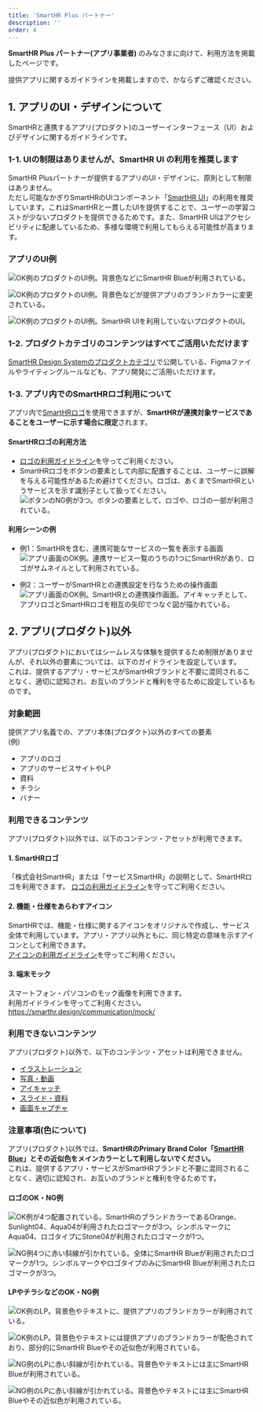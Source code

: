 ```yaml
---
title: 'SmartHR Plus パートナー'
description: ''
order: 4
---
```



**SmartHR Plus パートナー(アプリ事業者)** のみなさまに向けて、利用方法を掲載したページです。

提供アプリに関するガイドラインを掲載しますので、かならずご確認ください。


## 1. アプリのUI・デザインについて

SmartHRと連携するアプリ(プロダクト)のユーザーインターフェース（UI）およびデザインに関するガイドラインです。

### 1-1. UIの制限はありませんが、SmartHR UI の利用を推奨します
SmartHR Plusパートナーが提供するアプリのUI・デザインに、原則として制限はありません。  
ただし可能なかぎりSmartHRのUIコンポーネント「[SmartHR UI](/products/components/)」の利用を推奨しています。これはSmartHRと一貫したUIを提供することで、ユーザーの学習コストが少ないプロダクトを提供できるためです。また、SmartHR UIはアクセシビリティに配慮しているため、多様な環境で利用してもらえる可能性が高まります。  


### アプリのUI例

  <ImgWithDesc description="SmartHR UIを利用できます。配色をそのまま利用してもよいです。">

  ![OK例のプロダクトのUI例。背景色などにSmartHR Blueが利用されている。](../images/app_ui_ok1.png)

  </ImgWithDesc>

  <ImgWithDesc description="SmartHR UIを利用できます。配色を変更してもよいです。">

  ![OK例のプロダクトのUI例。背景色などが提供アプリのブランドカラーに変更されている。](../images/app_ui_ok2.png)

  </ImgWithDesc>

  <ImgWithDesc description="SmartHR UIの利用を推奨しますが、利用しなくてもよいです。">

  ![OK例のプロダクトのUI例。SmartHR UIを利用していないプロダクトのUI。](../images/app_ui_ok2-1.png)

  </ImgWithDesc>

### 1-2. プロダクトカテゴリのコンテンツはすべてご活用いただけます
[SmartHR Design Systemのプロダクトカテゴリ](/products/)で公開している、Figmaファイルやライティングルールなども、アプリ開発にご活用いただけます。

### 1-3. アプリ内でのSmartHRロゴ利用について
アプリ内で[SmartHRロゴ](https://smarthr.design/basics/logos/)を使用できますが、**SmartHRが連携対象サービスであることをユーザーに示す場合に限定**されます。

#### SmartHRロゴの利用方法
- [ロゴの利用ガイドライン](https://smarthr.design/basics/logos/)を守ってご利用ください。
- SmartHRロゴをボタンの要素として内部に配置することは、ユーザーに誤解を与える可能性があるため避けてください。ロゴは、あくまでSmartHRというサービスを示す識別子として扱ってください。
  ![ボタンのNG例が3つ。ボタンの要素として、ロゴや、ロゴの一部が利用されている。](../images/app_ui_btn_ng.png)

#### 利用シーンの例
- 例1：SmartHRを含む、連携可能なサービスの一覧を表示する画面
![アプリ画面のOK例。連携サービス一覧のうちの1つにSmartHRがあり、ロゴがサムネイルとして利用されている。](../images/app_ui_logo_ok1.png)

- 例2：ユーザーがSmartHRとの連携設定を行なうための操作画面
![アプリ画面のOK例。SmartHRとの連携操作画面。アイキャッチとして、アプリロゴとSmartHRロゴを相互の矢印でつなぐ図が描かれている。](../images/app_ui_logo_ok2.png)


## 2. アプリ(プロダクト)以外

アプリ(プロダクト)においてはシームレスな体験を提供するため制限がありませんが、それ以外の要素については、以下のガイドラインを設定しています。  
これは、提供するアプリ・サービスがSmartHRブランドと不要に混同されることなく、適切に認知され、お互いのブランドと権利を守るために設定しているものです。

### 対象範囲

提供アプリ名義での、アプリ本体(プロダクト)以外のすべての要素  
(例)
- アプリのロゴ
- アプリのサービスサイトやLP
- 資料
- チラシ
- バナー

### 利用できるコンテンツ

アプリ(プロダクト)以外では、以下のコンテンツ・アセットが利用できます。

#### 1. SmartHRロゴ

「株式会社SmartHR」または「サービスSmartHR」の説明として、SmartHRロゴを利用できます。
[ロゴの利用ガイドライン](https://smarthr.design/basics/logos/)を守ってご利用ください。  


#### 2. 機能・仕様をあらわすアイコン

SmartHRでは、機能・仕様に関するアイコンをオリジナルで作成し、サービス全体で利用しています。アプリ・アプリ以外ともに、同じ特定の意味を示すアイコンとして利用できます。  
[アイコンの利用ガイドライン](https://smarthr.design/basics/icons/#h3-0)を守ってご利用ください。  

#### 3. 端末モック

スマートフォン・パソコンのモック画像を利用できます。  
利用ガイドラインを守ってご利用ください。  
https://smarthr.design/communication/mock/

### 利用できないコンテンツ

アプリ(プロダクト)以外で、以下のコンテンツ・アセットは利用できません。
- [イラストレーション](/basics/illustration/)
- [写真・動画](/communication/photography/)
- [アイキャッチ](/communication/eye-catching-images/)
- [スライド・資料](/communication/slides/)
- [画面キャプチャ](/communication/capture/)

### 注意事項(色について)

アプリ(プロダクト)以外では、**SmartHRのPrimary Brand Color「[SmartHR Blue](https://smarthr.design/basics/colors/#h3-1)」とその近似色をメインカラーとして利用しないでください。**  
これは、提供するアプリ・サービスがSmartHRブランドと不要に混同されることなく、適切に認知され、お互いのブランドと権利を守るためです。


#### ロゴのOK・NG例

<Grid>
  <ImgWithDesc description="OK例：メインカラーにはSmartHR Blueを利用しない">

  ![OK例が4つ配置されている。SmartHRのブランドカラーであるOrange、Sunlight04、Aqua04が利用されたロゴマークが3つ。シンボルマークにAqua04、ロゴタイプにStone04が利用されたロゴマークが1つ。](../images/app_logo_ok.png)

  </ImgWithDesc>

  <ImgWithDesc description="NG例：メインカラーにSmartHR Blueを利用する">

  ![NG例4つに赤い斜線が引かれている。全体にSmartHR Blueが利用されたロゴマークが1つ。シンボルマークやロゴタイプのみにSmartHR Blueが利用されたロゴマークが3つ。](../images/app_logo_ng.png)

  </ImgWithDesc>
</Grid>

#### LPやチラシなどのOK・NG例

<Grid>
  <ImgWithDesc description="OK例：提供アプリのブランドカラーをメインとした配色">

  ![OK例のLP。背景色やテキストに、提供アプリのブランドカラーが利用されている。](../images/app_lp_ok2.png)

  </ImgWithDesc>

  <ImgWithDesc description="OK例：提供アプリのブランドカラーをメインとし、部分的にSmartHR Blueを利用する">

  ![OK例のLP。背景色やテキストには提供アプリのブランドカラーが配色されており、部分的にSmartHR Blueやその近似色が利用されている。](../images/app_lp_ok1.png)

  </ImgWithDesc>

</Grid>


<Grid>
  <ImgWithDesc description="NG例：SmartHR Blueをメインとした配色">

  ![NG例のLPに赤い斜線が引かれている。背景色やテキストには主にSmartHR Blueが利用されている。](../images/app_lp_ng1.png)

  </ImgWithDesc>

  <ImgWithDesc description="NG例：SmartHR Blueの近似色をメインとした配色">

  ![NG例のLPに赤い斜線が引かれている。背景色やテキストには主にSmartHR Blueやその近似色が利用されている。](../images/app_lp_ng2.png)

  </ImgWithDesc>
</Grid>
